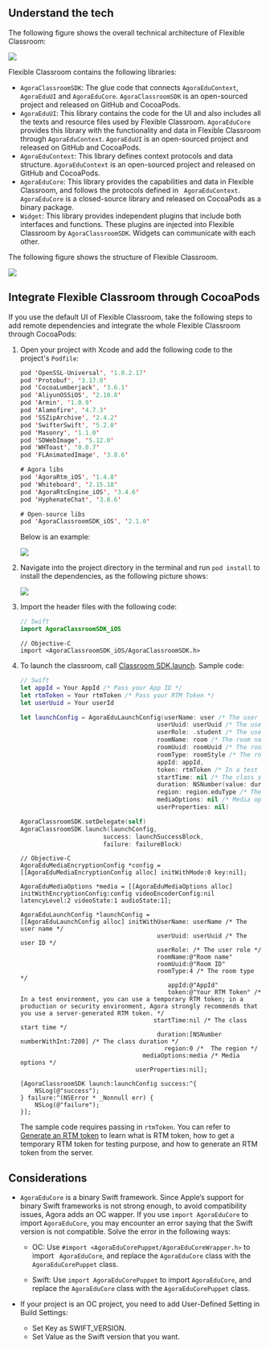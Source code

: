<PlatformWrapper platform="ios">


## Understand the tech

The following figure shows the overall technical architecture of Flexible Classroom:

![](https://web-cdn.agora.io/docs-files/1653557375318)

Flexible Classroom contains the following libraries:

- `AgoraClassroomSDK`: The glue code that connects `AgoraEduContext`, `AgoraEduUI` and `AgoraEduCore`. `AgoraClassroomSDK` is an open-sourced project and released on GitHub and CocoaPods.
- `AgoraEduUI`: This library contains the code for the UI and also includes all the texts and resource files used by Flexible Classroom. `AgoraEduCore` provides this library with the functionality and data in Flexible Classroom through `AgoraEduContext`. `AgoraEduUI` is an open-sourced project and released on GitHub and CocoaPods.
- `AgoraEduContext`: This library defines context protocols and data structure. `AgoraEduContext` is an open-sourced project and released on GitHub and CocoaPods.
- `AgoraEduCore`: This library provides the capabilities and data in Flexible Classroom, and follows the protocols defined in ` AgoraEduContext`. `AgoraEduCore` is a closed-source library and released on CocoaPods as a binary package.
- `Widget`: This library provides independent plugins that include both interfaces and functions. These plugins are injected into Flexible Classroom by `AgoraClassroomSDK`. Widgets can communicate with each other.

The following figure shows the structure of Flexible Classroom.

<img src="https://web-cdn.agora.io/docs-files/1650596184055" />

## Integrate Flexible Classroom through CocoaPods

If you use the default UI of Flexible Classroom, take the following steps to add remote dependencies and integrate the whole Flexible Classroom through CocoaPods:

1. Open your project with Xcode and add the following code to the project's `Podfile`:

   ```swift
   pod 'OpenSSL-Universal', '1.0.2.17'
   pod 'Protobuf', '3.17.0'
   pod 'CocoaLumberjack', '3.6.1'
   pod 'AliyunOSSiOS', '2.10.8'
   pod 'Armin', '1.0.9'
   pod 'Alamofire', '4.7.3'
   pod 'SSZipArchive', '2.4.2'
   pod 'SwifterSwift', '5.2.0'
   pod 'Masonry', '1.1.0'
   pod 'SDWebImage', '5.12.0'
   pod 'WHToast', '0.0.7'
   pod 'FLAnimatedImage', '3.8.6'

   # Agora libs
   pod 'AgoraRtm_iOS', '1.4.8'
   pod 'Whiteboard', '2.15.18'
   pod 'AgoraRtcEngine_iOS', '3.4.6'
   pod 'HyphenateChat', '3.8.6'

   # Open-source libs
   pod 'AgoraClassroomSDK_iOS', '2.1.0'
   ```

   Below is an example:

   <img src="https://web-cdn.agora.io/docs-files/1650596371481" />

2. Navigate into the project directory in the terminal and run `pod install` to install the dependencies, as the following picture shows:

   <img src="https://web-cdn.agora.io/docs-files/1650596467294" />

3. Import the header files with the following code:

   ```swift
   // Swift
   import AgoraClassroomSDK_iOS
   ```

   ```objc
   // Objective-C
   import <AgoraClassroomSDK_iOS/AgoraClassroomSDK.h>
   ```

4. To launch the classroom, call [Classroom SDK.launch](../reference/classroom-sdk#launch). Sample code:

   ```swift
   // Swift
   let appId = Your AppId /* Pass your App ID */
   let rtmToken = Your rtmToken /* Pass your RTM Token */
   let userUuid = Your userId

   let launchConfig = AgoraEduLaunchConfig(userName: user /* The user name */,
                                         userUuid: userUuid /* The user ID */,
                                         userRole: .student /* The user role */,
                                         roomName: room /* The room name */,
                                         roomUuid: roomUuid /* The room ID */,
                                         roomType: roomStyle /* The room type */,
                                         appId: appId,
                                         token: rtmToken /* In a test environment, you can use a temporary RTM token; in a production or security environment, Agora strongly recommends that you use a server-generated RTM token. */,
                                         startTime: nil /* The class start time */,
                                         duration: NSNumber(value: duration) /* The class duration */,
                                         region: region.eduType /* The region */,
                                         mediaOptions: nil /* Media options */,
                                         userProperties: nil)

   AgoraClassroomSDK.setDelegate(self)
   AgoraClassroomSDK.launch(launchConfig,
                          success: launchSuccessBlock,
                          failure: failureBlock)
   ```

   ```objc
   // Objective-C
   AgoraEduMediaEncryptionConfig *config = [[AgoraEduMediaEncryptionConfig alloc] initWithMode:0 key:nil];

   AgoraEduMediaOptions *media = [[AgoraEduMediaOptions alloc] initWithEncryptionConfig:config videoEncoderConfig:nil latencyLevel:2 videoState:1 audioState:1];

   AgoraEduLaunchConfig *launchConfig =
   [[AgoraEduLaunchConfig alloc] initWithUserName: userName /* The user name */
                                         userUuid: userUuid /* The user ID */
                                         userRole: /* The user role */
                                         roomName:@"Room name"
                                         roomUuid:@"Room ID"
                                         roomType:4 /* The room type */
                                            appId:@"AppId"
                                            token:@"Your RTM Token" /* In a test environment, you can use a temporary RTM token; in a production or security environment, Agora strongly recommends that you use a server-generated RTM token. */
                                        startTime:nil /* The class start time */
                                         duration:[NSNumber numberWithInt:7200] /* The class duration */
                                           region:0 /*  The region */
                                     mediaOptions:media /* Media options */
                                   userProperties:nil];

   [AgoraClassroomSDK launch:launchConfig success:^{
       NSLog(@"success");
   } failure:^(NSError * _Nonnull err) {
       NSLog(@"failure");
   }];
   ```

   The sample code requires passing in `rtmToken`. You can refer to [Generate an RTM token](../reference/manage-agora-account#generate-an-rtm-token) to learn what is RTM token, how to get a temporary RTM token for testing purpose, and how to generate an RTM token from the server.

## Considerations

- `AgoraEduCore` is a binary Swift framework. Since Apple‘s support for binary Swift frameworks is not strong enough, to avoid compatibility issues, Agora adds an OC wapper. If you use `import AgoraEduCore`  to import `AgoraEduCore`, you may encounter an error saying that the Swift version is not compatible. Solve the error in the following ways:

   - OC: Use `#import <AgoraEduCorePuppet/AgoraEduCoreWrapper.h>` to import ` AgoraEduCore`, and replace the `AgoraEduCore` class with the `AgoraEduCorePuppet` class.

   - Swift: Use `import AgoraEduCorePuppet` to import `AgoraEduCore`, and replace the `AgoraEduCore` class with the `AgoraEduCorePuppet` class.

- If your project is an OC project, you need to add User-Defined Setting in Build Settings:
   - Set Key as SWIFT_VERSION.
   - Set Value as the Swift version that you want.


</PlatformWrapper>